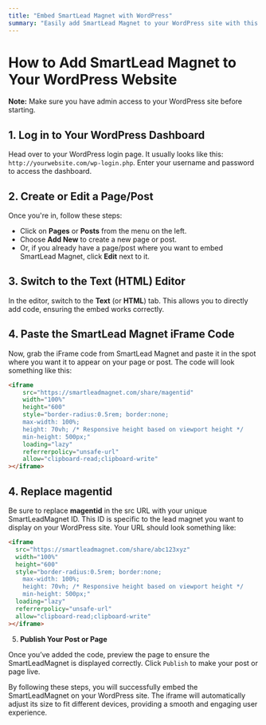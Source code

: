 ```yaml
---
title: "Embed SmartLead Magnet with WordPress"
summary: "Easily add SmartLead Magnet to your WordPress site with this simple guide."
---
```


# How to Add SmartLead Magnet to Your WordPress Website

**Note:** Make sure you have admin access to your WordPress site before starting.

## 1. Log in to Your WordPress Dashboard

Head over to your WordPress login page. It usually looks like this: `http://yourwebsite.com/wp-login.php`.
Enter your username and password to access the dashboard.

## 2. Create or Edit a Page/Post

Once you're in, follow these steps:

- Click on **Pages** or **Posts** from the menu on the left.
- Choose **Add New** to create a new page or post.
- Or, if you already have a page/post where you want to embed SmartLead Magnet, click **Edit** next to it.

## 3. Switch to the Text (HTML) Editor

In the editor, switch to the **Text** (or **HTML**) tab.
This allows you to directly add code, ensuring the embed works correctly.

## 4. Paste the SmartLead Magnet iFrame Code

Now, grab the iFrame code from SmartLead Magnet and paste it in the spot where you want it to appear on your page or post. The code will look something like this:

```html
<iframe
    src="https://smartleadmagnet.com/share/magentid"
    width="100%"
    height="600"
    style="border-radius:0.5rem; border:none;
    max-width: 100%;
    height: 70vh; /* Responsive height based on viewport height */
    min-height: 500px;"
    loading="lazy"
    referrerpolicy="unsafe-url"
    allow="clipboard-read;clipboard-write"
></iframe>
```

## 4. Replace **magentid**

Be sure to replace **magentid** in the src URL with your unique SmartLeadMagnet ID.
This ID is specific to the lead magnet you want to display on your WordPress site. Your URL should look something like:

```html
<iframe
  src="https://smartleadmagnet.com/share/abc123xyz"
  width="100%"
  height="600"
  style="border-radius:0.5rem; border:none;
    max-width: 100%;
    height: 70vh; /* Responsive height based on viewport height */
    min-height: 500px;"
  loading="lazy"
  referrerpolicy="unsafe-url"
  allow="clipboard-read;clipboard-write"
></iframe>
```

5. **Publish Your Post or Page**

Once you’ve added the code, preview the page to ensure the SmartLeadMagnet is displayed correctly.
Click `Publish` to make your post or page live.


By following these steps, you will successfully embed the SmartLeadMagnet on your WordPress site. The iframe will automatically adjust its size to fit different devices, providing a smooth and engaging user experience.

